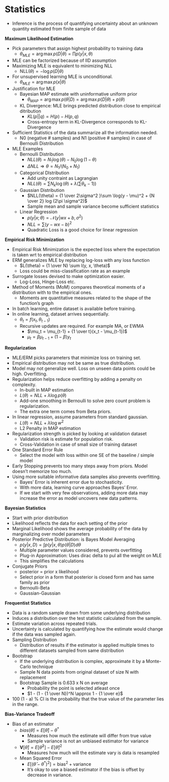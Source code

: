 # Statistics

- Inference is the process of quantifying uncertainty about an unknown quantity estimated from finite sample of data

**Maximum Likelihood Estimation**

- Pick parameters that assign highest probability to training data
    - $\theta_{MLE} = \arg \max p(D | \theta) = \prod p(y | x, \theta)$
- MLE can be factorized because of IID assumption
- Maximizing MLE is equivalent to minimizing NLL
    - $\text{NLL}(\theta) = -\log p(D | \theta)$
- For unsupervised learning MLE is unconditional.
    - $\theta_{MLE} = \arg\max p( x | \theta)$
- Justification for MLE
    - Bayesian MAP estimate with uninformative uniform prior
        - $\theta_{MAP} = \arg\max p(\theta | D) = \arg \max p(D | \theta) + p(\theta)$
    - KL Divergence: MLE brings predicted distribution close to empirical ditribution
        - $KL(p||q) = H(p) - H(p,q)$
        - Cross-entropy term in KL-Divergence corresponds to KL-Divergence
- Sufficient Statistics of the data summarize all the information needed.
    - N0 (negative # samples) and N1 (positive # samples) in case of Bernoulli Distribution
- MLE Examples
    - Bernoulli Distribution
        - $NLL(\theta) = N_1 \log(\theta) - N_0 \log(1-\theta)$
        - $\Delta NLL \Rightarrow \theta = N_1 / (N_0 + N_1)$
    - Categorical DIstribution
        - Add unity contraint as Lagrangian
        - $NLL(\theta) = \sum N_k \log(\theta) + \lambda (\sum \theta_k -1))$
    - Gaussian Distribution
        - $NLL(\theta) = {1 \over 2\sigma^2 }\sum \log(y - \mu)^2 + {N \over 2} log (2\pi \sigma^2)$
        - Sample mean and sample variance become sufficient statistics
    - Linear Regression
        - $p(y | x; \theta) = \mathcal N (y | wx +b, \sigma^2)$
        - $NLL \propto \sum (y - wx - b) ^ 2$
        - Quadratic Loss is a good choice for linear regression

**Empirical Risk Minimization**

- Empirical Risk Minimization is the expected loss where the expectation is taken wrt to empirical distribution
- ERM generalizes MLE  by replacing log-loss with any loss function
    - $L(\theta) = {1 \over N} \sum l(y, x, \theta)$
    - Loss could be miss-classification rate as an example
- Surrogate losses devised to make optimization easier.
    - Log-Loss, Hinge-Loss etc.

- Method of Moments (MoM) compares theoretical moments of a distribution with to the empirical ones. 
    - Moments are quantitative measures related to the shape of the function's graph

- In batch learning, entire dataset is available before training.
- In online learning, dataset arrives sequentially.
    - $\theta_t = f(x_t, \theta_{t-1})$
    - Recursive updates are required. For example MA, or EWMA
        - $\mu_t = \mu_{t-1} + {1 \over t}(x_t - \mu_{t-1})$
        - $\mu_t = \beta \mu_{t-1} + (1 - \beta) y_t$

**Regularization**


- MLE/ERM picks parameters that minimize loss on training set.
- Empirical distribution may not be same as true distribution.
- Model may not generalize well. Loss on unseen data points could be high. Overfitting.
- Regularization helps reduce overfitting by adding a penalty on complexity. 
    - In-built in MAP estimation
    - $L(\theta) = NLL + \lambda \log p(\theta)$
    - Add-one smoothing in Bernoulli to solve zero count problem is regularization.
    - The extra one term comes from Beta priors.
- In linear regression, assume parameters from standard gaussian.
    - $L(\theta) = NLL + \lambda \log w^2$
    - L2 Penalty in MAP estimation
- Regularization strength is picked by looking at validation dataset
    - Validation risk is estimate for population risk.
    - Cross-Validation in case of small size of training dataset
- One Standard Error Rule
    - Select the model with loss within one SE of the baseline / simple model
- Early Stopping prevents too many steps away from priors. Model doesn’t memorize too much.
- Using more suitable informative data samples also prevents overfitting.
    - Bayes’ Error is inherent error due to stochasticity.
    - With more data, learning curve approaches Bayes’ Error.
    - If we start with very few observations, adding more data may increase the error as model uncovers new data patterns.

**Bayesian Statistics**


- Start with prior distribution
- Likelihood reflects the data for each setting of the prior
- Marginal Likelihood shows the average probability of the data by marginalizing over model parameters
- Posterior Predictive Distribution: is Bayes Model Averaging
    - $p(y | x, D) = \int p(y | x, \theta) p(\theta | D) d\theta$ 
    - Multiple parameter values considered, prevents overfitting
    - Plug-in Approximation: Uses dirac delta to pul all the weight on MLE
    - This simplifies the calculations
- Conjugate Priors
    - posterior = prior x likelihood
    - Select prior in a form that posterior is closed form and has same family as prior
    - Bernoulli-Beta
    - Gaussian-Gaussian
    

**Frequentist Statistics**


- Data is a random sample drawn from some underlying distribution
- Induces a distribution over the test statistic calculated from the sample.
- Estimate variation across repeated trials.
- Uncertainty is calculated by quantifying how the estimate would change if the data was sampled again.
- Sampling Distribution
    - Distribution of results if the estimator is applied multiple times to different datasets sampled from same distribution
- Bootstrap
    - If the underlying distribution is complex, approximate it by a Monte-Carlo technique
    - Sample N data points from original dataset of size N with replacement
    - Bootstrap Sample is 0.633 x N on average
        - Probability the point is selected atleast once
        - $1 - (1 - {1 \over N})^N \approx 1 - {1 \over e}$
- 100 (1 - a) % CI is the probability that the true value of the parameter lies in the range.

**Bias-Variance Tradeoff**


- Bias of an estimator
    - $bias(\hat \theta) = E[\hat \theta] - \theta^*$
        - Measures how much the estimate will differ from true value
        - Sample variance is not an unbiased estimator for variance
    - $\mathbf V[\hat \theta] = E[\hat \theta ^ 2] - E[\hat \theta]^2$
        - Measures how much will the estimate vary is data is resampled
    - Mean Squared Error
        - $E[(\hat \theta - \theta^*)^2] = \text{bias}^2 + \text{variance}$
        - It’s okay to use a biased estimator if the bias is offset by decrease in variance.


